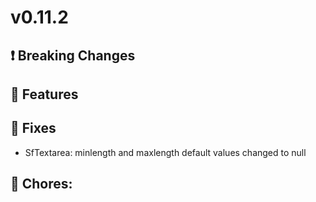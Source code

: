 
<Meta title="Releases/v0.11.x - Latest Minor/v0.11.2 - Latest/Change log" />

# v0.11.2

## ❗ Breaking Changes


## 🚀 Features


## 🐛 Fixes

- SfTextarea: minlength and maxlength default values changed to null 

## 🧹 Chores:
